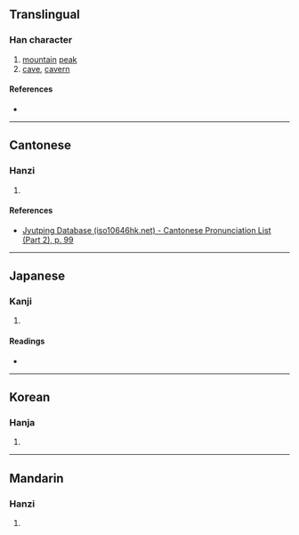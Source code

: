 {{character info/new}}
{{also|岫}}
==Translingual==

===Han character===
{{Han char|rn=46|rad=山|as=05|sn=8|four=|canj=ULW,XULW|ids=⿱山由}}

# [[mountain]] [[peak]]
# [[cave]], [[cavern]]

====References====
* {{Han ref|kx=0310.071|dj=0610.131|hdz=10767.010|uh=5CC0|ud=23744}}

----

==Cantonese==

===Hanzi===
{{yue-hanzi|jyut=[[bong1]]|y=bong1}}

# {{defn|lang=yue|sort=山05}}

====References====
* [http://www.iso10646hk.net/jp/document/download.jsp Jyutping Database (iso10646hk.net) - Cantonese Pronunciation List (Part 2), p. 99]

----

==Japanese==

===Kanji===
{{ja-kanji|grade=|rs=山05}}

# {{defn|lang=ja|sort=山05}}

====Readings====
* {{ja-readings|on=[[しゅう]] (shū), [[ゆう]] (yū)|kun=}}

----

==Korean==

===Hanja===
{{ko-hanja|hangeul=수|rv=su|mr=su}}

# {{defn|lang=ko|sort=山05}}

----

==Mandarin==

===Hanzi===
{{cmn-hanzi|pin=[[xiù]] ([[xiu4]])|wg=hsiu<sup>4</sup>}}

# {{defn|lang=cmn|sort=山05}}